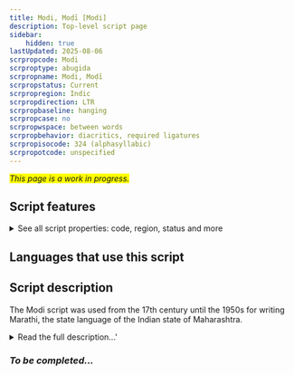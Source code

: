 ```yaml
---
title: Modi, Moḍī [Modi]
description: Top-level script page
sidebar:
    hidden: true
lastUpdated: 2025-08-06
scrpropcode: Modi
scrproptype: abugida
scrpropname: Modi, Moḍī
scrpropstatus: Current
scrpropregion: Indic
scrpropdirection: LTR
scrpropbaseline: hanging
scrpropcase: no
scrpropwspace: between words
scrpropbehavior: diacritics, required ligatures
scrpropisocode: 324 (alphasyllabic)
scrpropotcode: unspecified
---
```


<span style='background-color:yellow'>_This page is a work in progress._</span>


## Script features

<details>
<summary> See all script properties: code, region, status and more</summary>
<ScriptInfo />
</details>

## Languages that use this script

<WsList script='Modi' wsMax='5' />

## Script description

The Modi script was used from the 17th century until the 1950s for writing Marathi, the state language of the Indian state of Maharashtra.

<details><summary>Read the full description...'</summary>_Not yet available._</details>

### _To be completed..._

